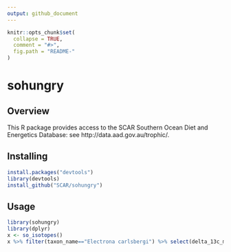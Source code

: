 ```yaml
---
output: github_document
---
```


<!-- README.md is generated from README.Rmd. Please edit that file -->

```r
knitr::opts_chunk$set(
  collapse = TRUE,
  comment = "#>",
  fig.path = "README-"
)
```

# sohungry

Overview
--------

This R package provides access to the SCAR Southern Ocean Diet and Energetics Database: see http://data.aad.gov.au/trophic/.


Installing
----------

```r
install.packages("devtools")
library(devtools)
install_github("SCAR/sohungry")
```

Usage
-----

```r
library(sohungry)
library(dplyr)
x <- so_isotopes()
x %>% filter(taxon_name=="Electrona carlsbergi") %>% select(delta_13c_mean,delta_15n_mean)
```
